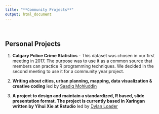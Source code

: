 ```yaml
---
title: "**Community Projects**"
output: html_document
---
```


<br>

## **Personal Projects**

1. **Calgary Police Crime Statistics** - This dataset was chosen in our first meeting in 2017.  The purpose was to use it as a common source that members can practice R programming techniques.  We decided in the second meeting to use it for a community year project.  

2. **Writing about cities, urban planning, mapping, data visualization & creative coding** led by [Saadiq Mohiuddin](https://saadiqm.com/){target="_blank"} 

3. **A project to design and maintain a standardized, R based, slide presentation format. The project is currently based in Xaringan written by Yihui Xie at Rstudio** led by [Dylan Loader](https://github.com/DylanLoader/CalgaryR-presentation){target="_blank"}

<br>

